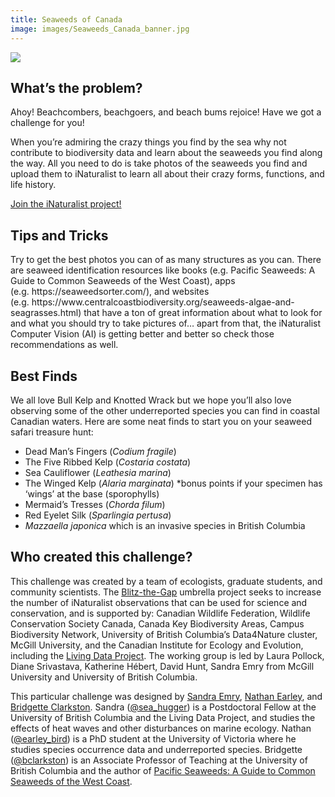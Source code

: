 ```yaml
---
title: Seaweeds of Canada
image: images/Seaweeds_Canada_banner.jpg
---
```


![](images/Seaweeds_Canada_banner.jpg){fig-align="center"}

## What's the problem?

Ahoy! Beachcombers, beachgoers, and beach bums rejoice! Have we got a challenge for you!

When you're admiring the crazy things you find by the sea why not contribute to biodiversity data and learn about the seaweeds you find along the way. All you need to do is take photos of the seaweeds you find and upload them to iNaturalist to learn all about their crazy forms, functions, and life history.

[Join the iNaturalist project!](https://inaturalist.ca/projects/blitz-the-gap-seaweeds-of-canada){.btn .btn-primary .btn role="button"}

## **Tips and Tricks**

Try to get the best photos you can of as many structures as you can. There are seaweed identification resources like books (e.g. Pacific Seaweeds: A Guide to Common Seaweeds of the West Coast), apps (e.g. https://seaweedsorter.com/), and websites (e.g. https://www.centralcoastbiodiversity.org/seaweeds-algae-and-seagrasses.html) that have a ton of great information about what to look for and what you should try to take pictures of... apart from that, the iNaturalist Computer Vision (AI) is getting better and better so check those recommendations as well.

## **Best Finds**

We all love Bull Kelp and Knotted Wrack but we hope you'll also love observing some of the other underreported species you can find in coastal Canadian waters. Here are some neat finds to start you on your seaweed safari treasure hunt:

-   Dead Man's Fingers (*Codium fragile*)
-   The Five Ribbed Kelp (*Costaria costata*)
-   Sea Cauliflower (*Leathesia marina*)
-   The Winged Kelp (*Alaria marginata*) \*bonus points if your specimen has 'wings' at the base (sporophylls)
-   Mermaid's Tresses (*Chorda filum*)
-   Red Eyelet Silk (*Sparlingia pertusa*)
-   *Mazzaella japonica* which is an invasive species in British Columbia

## **Who created this challenge?**

This challenge was created by a team of ecologists, graduate students, and community scientists. The [Blitz-the-Gap](https://blitzthegap.org/) umbrella project seeks to increase the number of iNaturalist observations that can be used for science and conservation, and is supported by: Canadian Wildlife Federation, Wildlife Conservation Society Canada, Canada Key Biodiversity Areas, Campus Biodiversity Network, University of British Columbia’s Data4Nature cluster, McGill University, and the Canadian Institute for Ecology and Evolution, including the [Living Data Project](https://www.ciee-icee.ca/ldp.html). The working group is led by Laura Pollock, Diane Srivastava, Katherine Hébert, David Hunt, Sandra Emry from McGill University and University of British Columbia.

This particular challenge was designed by [Sandra Emry](https://sandramemry.weebly.com/), [Nathan Earley](https://www.researchgate.net/profile/Nathan-Earley), and [Bridgette Clarkston](https://botany.ubc.ca/people/bridgette-clarkston/). Sandra ([@sea_hugger](https://inaturalist.ca/people/8983301)) is a Postdoctoral Fellow at the University of British Columbia and the Living Data Project, and studies the effects of heat waves and other disturbances on marine ecology. Nathan ([@earley_bird](https://inaturalist.ca/people/507683)) is a PhD student at the University of Victoria where he studies species occurrence data and underreported species. Bridgette ([@bclarkston](https://inaturalist.ca/people/270478)) is an Associate Professor of Teaching at the University of British Columbia and the author of [Pacific Seaweeds: A Guide to Common Seaweeds of the West Coast](https://harbourpublishing.com/products/9781550177374?srsltid=AfmBOop5ER0Rg_dDP99kM6ygj4Fe1wzSpSA0ggZZ8qZSgdDAVTfTRvRe). 
